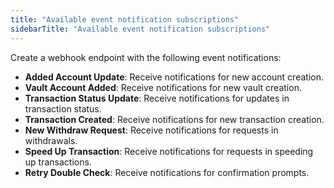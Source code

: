 ```yaml
---
title: "Available event notification subscriptions"
sidebarTitle: "Available event notification subscriptions"
---
```


Create a webhook endpoint with the following event notifications:

- **Added Account Update**: Receive notifications for new account creation.
- **Vault Account Added**: Receive notifications for new vault creation.
- **Transaction Status Update**: Receive notifications for updates in transaction status.
- **Transaction Created**: Receive notifications for new transaction creation.
- **New Withdraw Request**: Receive notifications for requests in withdrawals.
- **Speed Up Transaction**: Receive notifications for requests in speeding up transactions.
- **Retry Double Check**: Receive notifications for confirmation prompts.